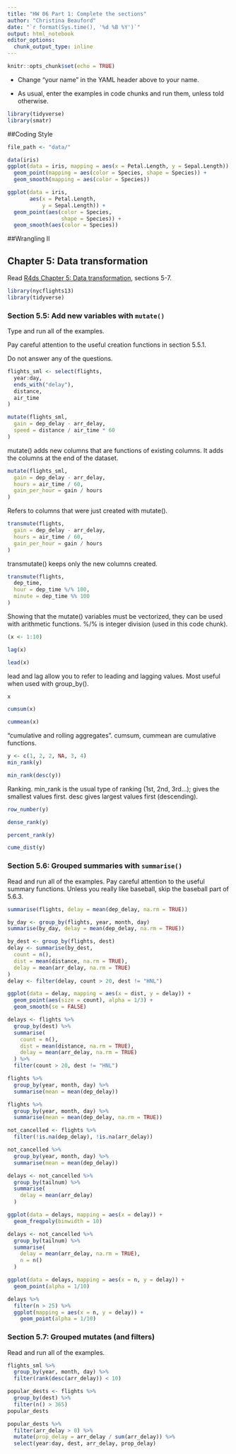 ```yaml
---
title: "HW 06 Part 1: Complete the sections"
author: "Christina Beauford"
date: "`r format(Sys.time(), '%d %B %Y')`"
output: html_notebook
editor_options: 
  chunk_output_type: inline
---
```


```r
knitr::opts_chunk$set(echo = TRUE)
```

- Change "your name" in the YAML header above to your name.

- As usual, enter the examples in code chunks and run them, unless told otherwise.

```r
library(tidyverse)
library(smatr)
```

##Coding Style

```r
file_path <- "data/"
```



```r
data(iris)
ggplot(data = iris, mapping = aes(x = Petal.Length, y = Sepal.Length)) +
  geom_point(mapping = aes(color = Species, shape = Species)) +
  geom_smooth(mapping = aes(color = Species))
```

```r
ggplot(data = iris,
       aes(x = Petal.Length,
           y = Sepal.Length)) +
  geom_point(aes(color = Species,
                 shape = Species)) +
  geom_smooth(aes(color = Species))
```


##Wrangling II

## Chapter 5: Data transformation

Read [R4ds Chapter 5: Data transformation](https://r4ds.had.co.nz/transform.html), sections 5-7.

```r
library(nycflights13)
library(tidyverse)
```

### Section 5.5: Add new variables with `mutate()`

Type and run all of the examples.

Pay careful attention to the useful creation functions in section 5.5.1. 

Do not answer any of the questions.

```r
flights_sml <- select(flights, 
  year:day, 
  ends_with("delay"), 
  distance, 
  air_time
)
```

```r
mutate(flights_sml,
  gain = dep_delay - arr_delay,
  speed = distance / air_time * 60
)
```
mutate() adds new columns that are functions of existing columns. It adds the columns at the end of the dataset.

```r
mutate(flights_sml,
  gain = dep_delay - arr_delay,
  hours = air_time / 60,
  gain_per_hour = gain / hours
)
```
Refers to columns that were just created with mutate().


```r
transmute(flights,
  gain = dep_delay - arr_delay,
  hours = air_time / 60,
  gain_per_hour = gain / hours
)
```
transmutate() keeps only the new columns created.


```r
transmute(flights,
  dep_time,
  hour = dep_time %/% 100,
  minute = dep_time %% 100
)
```
Showing that the mutate() variables must be vectorized, they can be used with arithmetic functions. %/% is integer division (used in this code chunk).


```r
(x <- 1:10)

lag(x)

lead(x)
```
lead and lag allow you to refer to leading and lagging values. Most useful when used with group_by().


```r
x

cumsum(x)

cummean(x)
```
"cumulative and rolling aggregates". cumsum, cummean are cumulative functions.


```r
y <- c(1, 2, 2, NA, 3, 4)
min_rank(y)

min_rank(desc(y))
```
Ranking. min_rank is the usual type of ranking (1st, 2nd, 3rd...); gives the smallest values first. desc gives largest values first (descending).


```r
row_number(y)

dense_rank(y)

percent_rank(y)

cume_dist(y)
```




### Section 5.6: Grouped summaries with `summarise()`

Read and run all of the examples. Pay careful attention to the useful summary functions. Unless you really like baseball, skip the baseball part of 5.6.3.

```r
summarise(flights, delay = mean(dep_delay, na.rm = TRUE))
```


```r
by_day <- group_by(flights, year, month, day)
summarise(by_day, delay = mean(dep_delay, na.rm = TRUE))
```

```r
by_dest <- group_by(flights, dest)
delay <- summarise(by_dest,
  count = n(),
  dist = mean(distance, na.rm = TRUE),
  delay = mean(arr_delay, na.rm = TRUE)
)
delay <- filter(delay, count > 20, dest != "HNL")
```

```r
ggplot(data = delay, mapping = aes(x = dist, y = delay)) +
  geom_point(aes(size = count), alpha = 1/3) +
  geom_smooth(se = FALSE)
```

```r
delays <- flights %>% 
  group_by(dest) %>% 
  summarise(
    count = n(),
    dist = mean(distance, na.rm = TRUE),
    delay = mean(arr_delay, na.rm = TRUE)
  ) %>% 
  filter(count > 20, dest != "HNL")
```


```r
flights %>% 
  group_by(year, month, day) %>% 
  summarise(mean = mean(dep_delay))
```

```r
flights %>% 
  group_by(year, month, day) %>% 
  summarise(mean = mean(dep_delay, na.rm = TRUE))
```

```r
not_cancelled <- flights %>% 
  filter(!is.na(dep_delay), !is.na(arr_delay))
```

```r
not_cancelled %>% 
  group_by(year, month, day) %>% 
  summarise(mean = mean(dep_delay))
```

```r
delays <- not_cancelled %>% 
  group_by(tailnum) %>% 
  summarise(
    delay = mean(arr_delay)
  )
```

```r
ggplot(data = delays, mapping = aes(x = delay)) + 
  geom_freqpoly(binwidth = 10)
```

```r
delays <- not_cancelled %>% 
  group_by(tailnum) %>% 
  summarise(
    delay = mean(arr_delay, na.rm = TRUE),
    n = n()
  )
```

```r
ggplot(data = delays, mapping = aes(x = n, y = delay)) + 
  geom_point(alpha = 1/10)
```

```r
delays %>% 
  filter(n > 25) %>% 
  ggplot(mapping = aes(x = n, y = delay)) + 
    geom_point(alpha = 1/10)
```


### Section 5.7: Grouped mutates (and filters)

Read and run all of the examples.

```r
flights_sml %>% 
  group_by(year, month, day) %>%
  filter(rank(desc(arr_delay)) < 10)
```

```r
popular_dests <- flights %>% 
  group_by(dest) %>% 
  filter(n() > 365)
popular_dests
```

```r
popular_dests %>% 
  filter(arr_delay > 0) %>% 
  mutate(prop_delay = arr_delay / sum(arr_delay)) %>% 
  select(year:day, dest, arr_delay, prop_delay)
```



